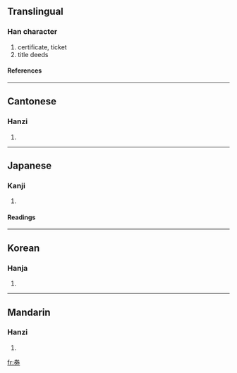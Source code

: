 ==Translingual==
===Han character===
{{Han char|rn=18|rad=刀|as=06|sn=8|four=9022<sub>7</sub>|canj=火手尸竹 (FQSH)}}
# certificate, ticket
# title deeds
====References====
{{Han ref|kx=0139.110|dkj=01966|dj=0316.020|hdz=10332.110|uh=5238|ud=21048|bh=A8E9|bd=43241}}
----
==Cantonese==
===Hanzi===
{{yue-hanzi|jyut=|y=hyun3}}
# {{defn|Cantonese}}
----
==Japanese==
===Kanji===
{{ja-kanji|grade=5|rs=刀06}}
# {{defn|Japanese}}
====Readings====
{{ja-readings|on=[[けん]] (ken)|kun=[[わりふ]] (warifu), [[てがた]] (tegata)}}
----
==Korean==
===Hanja===
{{ko-hanja|hangeul=권|rv=gwon|mr=kwŏn}}
# {{defn|Korean}}
----
==Mandarin==
===Hanzi===
{{cmn-hanzi|pin=[[quàn]] (quan4), [[shā]] (sha1)|wg=ch'üan<sup>4</sup>, sha<sup>1</sup>}}
# {{defn|Mandarin}}

[[fr:券]]
